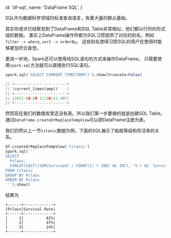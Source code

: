  id: 'df-sql',
  name: 'DataFrame SQL',
}

SQL作为数据科学领域的标准查询语言，有着大量的群众基础。

其实你或许已经察觉到了DataFrame和SQL Table非常相似，他们都以行列的形式组织数据。
事实上DataFrame操作符都为SQL习惯提供了对应的别名，例如`filter -> where`, `sort -> orderBy`。
这些别名使得习惯SQL的用户在使用时能够更加符合直觉。

更进一步地，Spark还可以使用纯SQL语句的方式来操作DataFrame。
只需要使用`spark.sql`方法就可以直接执行SQL语句。

```python
spark.sql('SELECT CURRENT_TIMESTAMP()').show(truncate=False)

// +-----------------------+
// |current_timestamp()    |
// +-----------------------+
// |2021-08-09 11:06:51.407|
// +-----------------------+
```

然而现在我们的数据库里还没有表。所以我们第一步要做的就是创建SQL Table。
通过`DataFrame.createOrReplaceTempView`可以把DataFrame注册为表。

我们仍然以上一节`titanic`数据为例，下面的SQL展示了船舱等级和存活率的关系。

```python
df.createOrReplaceTempView('titanic')
spark.sql('''
SELECT
  Pclass,
  CONCAT(CAST((SUM(Survived) / COUNT(1) * 100) AS INT), '%') AS `Survival Rate`
FROM titanic
GROUP BY Pclass
ORDER BY Pclass
''').show()
```

结果为

```text
+------+-------------+
|Pclass|Survival Rate|
+------+-------------+
|     1|          62%|
|     2|          47%|
|     3|          24%|
+------+-------------+
```
